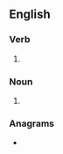 {{also|Tootles}}
==English==

===Verb===
{{head|en|verb form}}

# {{en-third-person singular of|tootle}}

===Noun===
{{head|en|noun plural form}}

# {{plural of|tootle|lang=en}}

===Anagrams===
* {{anagrams|en|set tool|toolset}}